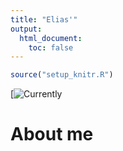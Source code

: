 ```yaml
---
title: "Elias'"
output:
  html_document:
    toc: false
---
```


```r
source("setup_knitr.R")
```

[![Currently](https://cemse.kaust.edu.sa/bayescomp/people/person/elias-teixeira-krainski)

<!-- <div class="alert alert-danger" role="alert"> -->
<!-- </div> -->

# About me 


<!-- links -->

[Google Scholar]: https://scholar.google.com/citations?user=s_-u8LgAAAAJ
